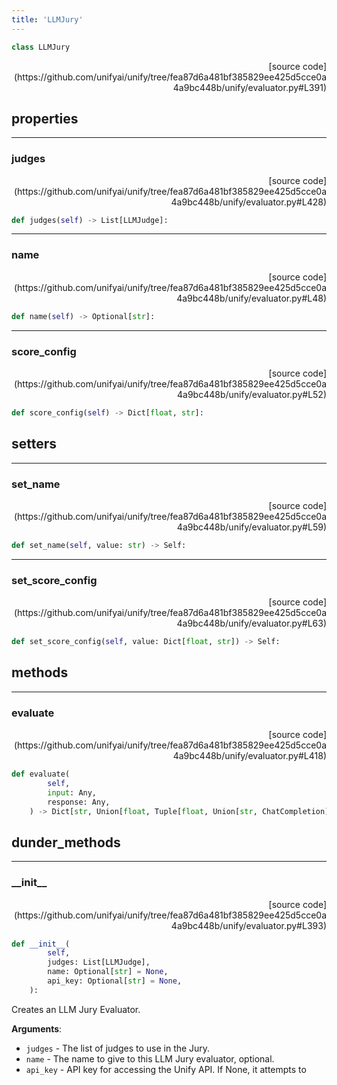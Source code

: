 ```yaml
---
title: 'LLMJury'
---
```


```python
class LLMJury
```

<p align="right">[source code](https://github.com/unifyai/unify/tree/fea87d6a481bf385829ee425d5cce0a4a9bc448b/unify/evaluator.py#L391)</p>



## properties

---

### judges

<p align="right">[source code](https://github.com/unifyai/unify/tree/fea87d6a481bf385829ee425d5cce0a4a9bc448b/unify/evaluator.py#L428)</p>

```python
def judges(self) -> List[LLMJudge]:
```



---

### name

<p align="right">[source code](https://github.com/unifyai/unify/tree/fea87d6a481bf385829ee425d5cce0a4a9bc448b/unify/evaluator.py#L48)</p>

```python
def name(self) -> Optional[str]:
```



---

### score\_config

<p align="right">[source code](https://github.com/unifyai/unify/tree/fea87d6a481bf385829ee425d5cce0a4a9bc448b/unify/evaluator.py#L52)</p>

```python
def score_config(self) -> Dict[float, str]:
```



## setters

---

### set\_name

<p align="right">[source code](https://github.com/unifyai/unify/tree/fea87d6a481bf385829ee425d5cce0a4a9bc448b/unify/evaluator.py#L59)</p>

```python
def set_name(self, value: str) -> Self:
```



---

### set\_score\_config

<p align="right">[source code](https://github.com/unifyai/unify/tree/fea87d6a481bf385829ee425d5cce0a4a9bc448b/unify/evaluator.py#L63)</p>

```python
def set_score_config(self, value: Dict[float, str]) -> Self:
```



## methods

---

### evaluate

<p align="right">[source code](https://github.com/unifyai/unify/tree/fea87d6a481bf385829ee425d5cce0a4a9bc448b/unify/evaluator.py#L418)</p>

```python
def evaluate(
        self,
        input: Any,
        response: Any,
    ) -> Dict[str, Union[float, Tuple[float, Union[str, ChatCompletion]]]]:
```



## dunder_methods

---

### \_\_init\_\_

<p align="right">[source code](https://github.com/unifyai/unify/tree/fea87d6a481bf385829ee425d5cce0a4a9bc448b/unify/evaluator.py#L393)</p>

```python
def __init__(
        self,
        judges: List[LLMJudge],
        name: Optional[str] = None,
        api_key: Optional[str] = None,
    ):
```

Creates an LLM Jury Evaluator.

**Arguments**:

- `judges` - The list of judges to use in the Jury.
- `name` - The name to give to this LLM Jury evaluator, optional.
- `api_key` - API key for accessing the Unify API. If None, it attempts to